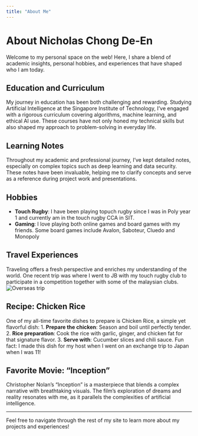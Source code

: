 ```yaml
---
title: "About Me"
---
```


# About Nicholas Chong De-En

Welcome to my personal space on the web! Here, I share a blend of academic insights, personal hobbies, and experiences that have shaped who I am today.

## Education and Curriculum

My journey in education has been both challenging and rewarding. Studying Artificial Intelligence at the Singapore Institute of Technology, I've engaged with a rigorous curriculum covering algorithms, machine learning, and ethical AI use. These courses have not only honed my technical skills but also shaped my approach to problem-solving in everyday life.

## Learning Notes

Throughout my academic and professional journey, I've kept detailed notes, especially on complex topics such as deep learning and data security. These notes have been invaluable, helping me to clarify concepts and serve as a reference during project work and presentations.

## Hobbies
- **Touch Rugby**: I have been playing topuch rugby since I was in Poly year 1 and currently am in the touch rugby CCA in SIT.
- **Gaming**: I love playing both online games and board games with my friends. Some board games include Avalon, Saboteur, Cluedo and Monopoly

## Travel Experiences

Traveling offers a fresh perspective and enriches my understanding of the world. One recent trip was where I went to JB with my touch rugby club to participate in a competition together with some of the malaysian clubs. 
![Overseas trip](img/todaks.jpg)

## Recipe: Chicken Rice

One of my all-time favorite dishes to prepare is Chicken Rice, a simple yet flavorful dish:
1. **Prepare the chicken**: Season and boil until perfectly tender.
2. **Rice preparation**: Cook the rice with garlic, ginger, and chicken fat for that signature flavor.
3. **Serve with**: Cucumber slices and chili sauce.
Fun fact: I made this dish for my host when I went on an exchange trip to Japan when I was 11!

## Favorite Movie: "Inception"

Christopher Nolan's "Inception" is a masterpiece that blends a complex narrative with breathtaking visuals. The film's exploration of dreams and reality resonates with me, as it parallels the complexities of artificial intelligence.

---

Feel free to navigate through the rest of my site to learn more about my projects and experiences!
